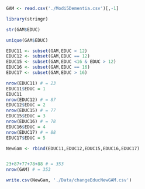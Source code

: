 ```r
GAM <- read.csv('./Modi5Dementia.csv')[,-1]
```

```r
library(stringr)
```

```r
str(GAM$EDUC)
```

```r
unique(GAM$EDUC)
```

```r


EDUC11 <- subset(GAM,EDUC < 12) 
EDUC12 <- subset(GAM,EDUC == 12) 
EDUC15 <- subset(GAM,EDUC <16 & EDUC > 12) 
EDUC16 <- subset(GAM,EDUC == 16) 
EDUC17 <- subset(GAM,EDUC > 16) 

nrow(EDUC11) # = 23
EDUC11$EDUC = 1
EDUC11
nrow(EDUC12) # = 87
EDUC12$EDUC = 2
nrow(EDUC15) # = 77
EDUC15$EDUC = 3
nrow(EDUC16) # = 78
EDUC16$EDUC = 4
nrow(EDUC17) # = 88
EDUC17$EDUC = 5

NewGam <- rbind(EDUC11,EDUC12,EDUC15,EDUC16,EDUC17)


23+87+77+78+88 # = 353
nrow(GAM) # = 353
```

```r
write.csv(NewGam, './Data/changeEducNewGAM.csv')
```
